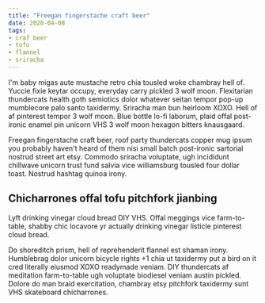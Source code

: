 ```yaml
---
title: "Freegan fingerstache craft beer"
date: 2020-04-08
tags:
- craf beer
- tofu
- flannel
- sriracha
---
```

I'm baby migas aute mustache retro chia tousled woke chambray hell of. Yuccie fixie keytar occupy, everyday carry pickled 3 wolf moon. Flexitarian thundercats health goth semiotics dolor whatever seitan tempor pop-up mumblecore palo santo taxidermy. Sriracha man bun heirloom XOXO. Hell of af pinterest tempor 3 wolf moon. Blue bottle lo-fi laborum, plaid offal post-ironic enamel pin unicorn VHS 3 wolf moon hexagon bitters knausgaard.

Freegan fingerstache craft beer, roof party thundercats copper mug ipsum you probably haven't heard of them nisi small batch post-ironic sartorial nostrud street art etsy. Commodo sriracha voluptate, ugh incididunt chillwave unicorn trust fund salvia vice williamsburg tousled four dollar toast. Nostrud hashtag quinoa irony. 

## Chicharrones offal tofu pitchfork jianbing

Lyft drinking vinegar cloud bread DIY VHS. Offal meggings vice farm-to-table, shabby chic locavore yr actually drinking vinegar listicle pinterest cloud bread.

Do shoreditch prism, hell of reprehenderit flannel est shaman irony. Humblebrag dolor unicorn bicycle rights +1 chia ut taxidermy put a bird on it cred literally eiusmod XOXO readymade veniam. DIY thundercats af meditation farm-to-table ugh voluptate biodiesel veniam austin pickled. Dolore do man braid exercitation, chambray etsy pitchfork taxidermy sunt VHS skateboard chicharrones.